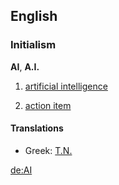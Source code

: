 ==English==

===Initialism===
'''AI''', '''A.I.'''

# {{comptheory}} [[artificial intelligence]]
# {{management}} [[action item]]

====Translations====
*Greek: [[Τ.Ν.]]

[[de:AI]]